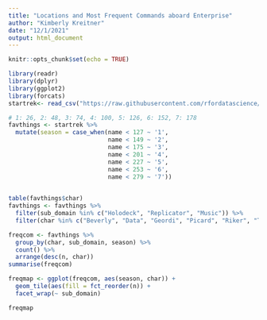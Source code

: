 ```yaml
---
title: "Locations and Most Frequent Commands aboard Enterprise"
author: "Kimberly Kreitner"
date: "12/1/2021"
output: html_document
---
```


```r
knitr::opts_chunk$set(echo = TRUE)
```

```r
library(readr)
library(dplyr)
library(ggplot2)
library(forcats)
startrek<- read_csv("https://raw.githubusercontent.com/rfordatascience/tidytuesday/master/data/2021/2021-08-17/computer.csv")

```

``` r
# 1: 26, 2: 48, 3: 74, 4: 100, 5: 126, 6: 152, 7: 178
favthings <- startrek %>%
  mutate(season = case_when(name < 127 ~ '1',
                            name < 149 ~ '2', 
                            name < 175 ~ '3',
                            name < 201 ~ '4',
                            name < 227 ~ '5',
                            name < 253 ~ '6',
                            name < 279 ~ '7'))
  
```

``` r
table(favthings$char)
favthings <- favthings %>%
  filter(sub_domain %in% c("Holodeck", "Replicator", "Music")) %>%
  filter(char %in% c("Beverly", "Data", "Geordi", "Picard", "Riker", "Troi", "Worf"))

```

``` r
freqcom <- favthings %>%
  group_by(char, sub_domain, season) %>%
  count() %>%
  arrange(desc(n, char))
summarise(freqcom)

```

``` r
freqmap <- ggplot(freqcom, aes(season, char)) +
  geom_tile(aes(fill = fct_reorder(n)) +
  facet_wrap(~ sub_domain)

freqmap

```
